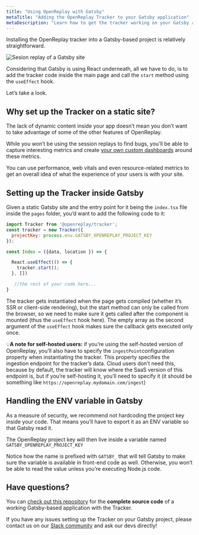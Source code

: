 ```yaml
---
title: "Using OpenReplay with Gatsby"
metaTitle: "Adding the OpenReplay Tracker to your Gatsby application"
metaDescription: "Learn how to get the tracker working on your Gatsby application"
---
```


Installing the OpenReplay tracker into a Gatsby-based project is relatively straightforward.

![Sesion replay of a Gatsby site](/images/gatsby-ss.png)

Considering that Gatsby is using React underneath, all we have to do, is to add the tracker code inside the main page and call the `start` method using the `useEffect` hook.

Let’s take a look.

## Why set up the Tracker on a static site?

The lack of dynamic content inside your app doesn’t mean you don’t want to take advantage of some of the other features of OpenReplay.

While you won’t be using the session replays to find bugs, you’ll be able to capture interesting metrics and create [your own custom dashboards](https://docs.openreplay.com/tutorials/custom-dashboard) around these metrics.

You can use performance, web vitals and even resource-related metrics to get an overall idea of what the experience of your users is with your site.

## Setting up the Tracker inside Gatsby

Given a static Gatsby site and the entry point for it being the `index.tsx` file inside the `pages` folder, you’d want to add the following code to it:

```jsx
import Tracker from '@openreplay/tracker';
const tracker = new Tracker({
  projectKey: process.env.GATSBY_OPENREPLAY_PROJECT_KEY
});

const Index = ({data, location }) => {

  React.useEffect(() => {
    tracker.start();
  }, [])

   //the rest of your code here...
}
```

The tracker gets instantiated when the page gets compiled (whether it’s SSR or client-side rendering), but the start method can only be called from the browser, so we need to make sure it gets called after the component is mounted (thus the `useEffect` hook here). The empty array as the second argument of the `useEffect` hook makes sure the callback gets executed only once.

💡**A note for self-hosted users:** if you’re using the self-hosted version of OpenReplay, you’ll also have to specify the `ingestPoint`configuration property when instantiating the tracker. This property specifies the ingestion endpoint for the tracker’s data. Cloud users don’t need this, because by default, the tracker will know where the SaaS version of this endpoint is, but if you’re self-hosting it, you’ll need to specify it (it should be something like `https://openreplay.mydomain.com/ingest`)

## Handling the ENV variable in Gatsby

As a measure of security, we recommend not hardcoding the project key inside your code. That means you’ll have to export it as an ENV variable so that Gatsby read it.

The OpenReplay project key will then live inside a variable named `GATSBY_OPENREPLAY_PROJECT_KEY`

Notice how the name is prefixed with `GATSBY_`  that will tell Gatsby to make sure the variable is available in front-end code as well. Otherwise, you won’t be able to read the value unless you’re executing Node.js code.

## Have questions?

You can [check out this repository](https://github.com/deleteman/openreplay-gatsby-example) for the **complete source code** of a working Gatsby-based application with the Tracker.

If you have any issues setting up the Tracker on your Gatsby project, please contact us on our [Slack community](https://slack.openreplay.com/) and ask our devs directly!
<GoDeeperFooter />
